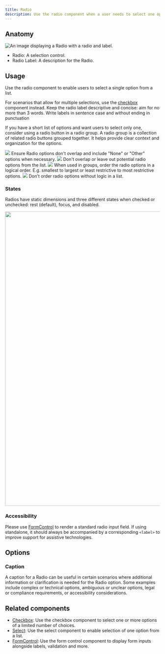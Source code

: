 ```yaml
---
title: Radio
description: Use the radio component when a user needs to select one option from a list.
---
```




## Anatomy

![An image displaying a Radio with a radio and label.](https://github.com/primer/brand/assets/131988618/1b494cdb-4991-4fc9-beac-feb02b296cb9)

- Radio: A selection control.
- Radio Label: A description for the Radio. 

## Usage

Use the radio component to enable users to select a single option from a list.

For scenarios that allow for multiple selections, use the [checkbox](/components/Checkbox) component instead. Keep the radio label descriptive and concise: aim for no more than 3 words. Write labels in sentence case and without ending in punctuation

If you have a short list of options and want users to select only one, consider using a radio button in a radio group. A radio group is a collection of related radio buttons grouped together. It helps provide clear context and organization for the options.

<DoDontContainer>
  <Do>
    <img src="https://github.com/primer/brand/assets/131988618/dff47404-e323-49d9-95f7-ab457a7195ef" />
    <Caption>
        Ensure Radio options don't overlap and include "None" or "Other" options when necessary. 
    </Caption>
  </Do>
  <Dont>
    <img src="https://github.com/primer/brand/assets/131988618/38fb8666-f785-46ee-b3e3-9768ac8d0193" />
    <Caption>
        Don't overlap or leave out potential radio options from the list.
    </Caption>
  </Dont>
</DoDontContainer>

<DoDontContainer>
  <Do>
    <img src="https://github.com/primer/brand/assets/131988618/766c9c24-6f02-444e-aad9-26dfabb8990d" />
    <Caption>
        When used in groups, order the radio options in a logical order. E.g. smallest to largest or least restrictive to most restrictive options. 
    </Caption>
  </Do>
  <Dont>
    <img src="https://github.com/primer/brand/assets/131988618/9e125629-675c-4bc7-99eb-0e39a5a1de5d" />
    <Caption>
        Don't order radio options without logic in a list. 
    </Caption>
  </Dont>
</DoDontContainer>

### States

Radios have static dimensions and three different states when checked or unchecked: rest (default), focus, and disabled.

<img
  width="960"
  role="presentation"
  src="https://user-images.githubusercontent.com/2313998/224133514-c583baf4-6dfc-444d-8714-dfc88cc00ff9.png"
/>

### Accessibility 

Please use [FormControl](/components/FormControl) to render a standard radio input field. If using standalone, it should always be accompanied by a corresponding `<label>` to improve support for assistive technologies.

## Options

### Caption

A caption for a Radio can be useful in certain scenarios where additional information or clarification is needed for the Radio option. Some examples include complex or technical options, ambiguous or unclear options, legal or compliance requirements, or accessibility considerations.

## Related components

- [Checkbox](/components/Checkbox): Use the checkbox component to select one or more options of a limited number of choices.
- [Select](/components/Select): Use the select component to enable selection of one option from a list.
- [FormControl](/components/FormControl): Use the form control component to display form inputs alongside labels, validation and more.
